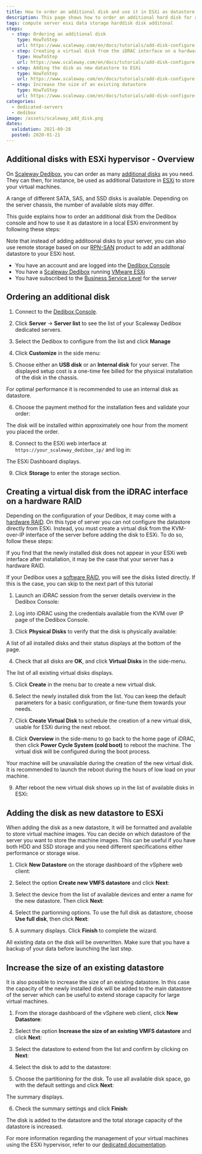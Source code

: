 ```yaml
---
title: How to order an additional disk and use it in ESXi as datastore
description: This page shows how to order an additional hard disk for a Scaleway Dedibox and how to use it in ESXi as datastore.
tags: compute server esxi data storage harddisk disk additonal
steps:
  - step: Ordering an additional disk
    type: HowToStep
    url: https://www.scaleway.com/en/docs/tutorials/add-disk-configure-fatastore-esxi/#Ordering-an-additional-disk
  - step: Creating a virtual disk from the iDRAC interface on a hardware RAID
    type: HowToStep
    url: https://www.scaleway.com/en/docs/tutorials/add-disk-configure-fatastore-esxi/#Creating-a-virtual-disk-from-the-iDRAC-interface-on-a-hardware-RAID
  - step: Adding the disk as new datastore to ESXi
    type: HowToStep
    url: https://www.scaleway.com/en/docs/tutorials/add-disk-configure-fatastore-esxi/#Adding-the-Disk-as-new-datastore-to-ESXi
  - step: Increase the size of an existing datastore
    type: HowToStep
    url: https://www.scaleway.com/en/docs/tutorials/add-disk-configure-fatastore-esxi/#Increase-the-size-of-an-existing-datastore
categories:
  - dedicated-servers
  - dedibox
image: /assets/scaleway_add_disk.png
dates:
  validation: 2021-09-28
  posted: 2020-01-21
---
```


## Additional disks with ESXi hypervisor - Overview

On [Scaleway Dedibox](https://www.scaleway.com/en/dedibox/), you can order as many [additional disks](https://www.scaleway.com/en/dedibox/storage/local-disks/) as you need. They can then, for instance, be used as additional Datastore in [ESXi](https://www.vmware.com/products/esxi-and-esx.html) to store your virtual machines.

A range of different SATA, SAS, and SSD disks is available. Depending on the server chassis, the number of available slots may differ.

This guide explains how to order an additional disk from the Dedibox console and how to use it as datastore in a local ESXi environment by following these steps:

Note that instead of adding additoonal disks to your server, you can also use remote storage based on our [RPN-SAN](https://www.scaleway.com/en/dedibox/storage/rpn-san/) product to add an additonal datastore to your ESXi host.

<Message type="requirement">

- You have an account and are logged into the [Dedibox Console](https://console.online.net)
- You have a [Scaleway Dedibox](https://www.scaleway.com/en/dedibox/) running [VMware ESXi](/tutorials/configure-virtual-machine-esxi/#installing-esxi)
- You have subscribed to the [Business Service Level](https://www.scaleway.com/en/dedibox/basic-and-business-services/) for the server

</Message>

## Ordering an additional disk

1. Connect to the [Dedibox Console](https://console.online.net/).

2. Click **Server** -> **Server list** to see the list of your Scaleway Dedibox dedicated servers.

3. Select the Dedibox to configure from the list and click **Manage**

4. Click **Customize** in the side menu:

  <Lightbox src="scaleway-add_disk_customize.png" width="200" alt="" />

5. Choose either an **USB disk** or an **Internal disk** for your server. The displayed setup cost is a one-time fee billed for the physical installation of the disk in the chassis.

  <Message type="important">

  For optimal performance it is recommended to use an internal disk as datastore.

  </Message>

  <Lightbox src="scaleway-add_disk_choose_storage.png" width="800" alt="" />

6. Choose the payment method for the installation fees and validate your order:

  <Lightbox src="scaleway-add_disk_validate_order.png" width="800" alt="" />

  <Message type="note">

  The disk will be installed within approximately one hour from the moment you placed the order.

  </Message>

8. Connect to the ESXi web interface at `https://your_scaleway_dedibox_ip/` and log in:

  <Lightbox src="scaleway-add_disk_vmware.png" width="800" alt="" />

  The ESXi Dashboard displays.

  <Lightbox src="scaleway-add_disk_vmware_dashboard.png" width="800" alt="" />

9. Click **Storage** to enter the storage section.

## Creating a virtual disk from the iDRAC interface on a hardware RAID

Depending on the configuration of your Dedibox, it may come with a [hardware RAID](https://en.wikipedia.org/wiki/Disk_array_controller). On this type of server you can not configure the datastore directly from ESXi. Instead, you must create a virtual disk from the KVM-over-IP interface of the server before adding the disk to ESXi. To do so, follow these steps:

  <Message type="note">

  If you find that the newly installed disk does not appear in your ESXi web interface after installation, it may be the case that your server has a hardware RAID.

  </Message>

If your Dedibox uses a [software RAID](https://en.wikipedia.org/wiki/RAID#SOFTWARE), you will see the disks listed directly. If this is the case, you can skip to the next part of this tutorial

  <Lightbox src="scaleway-add_disk_not_visible.png" width="800" alt="" />

1. Launch an iDRAC session from the server details overview in the Dedibox Console:

  <Lightbox src="scaleway-add_disk_connect_idrac.png" width="800" alt="" />

2. Log into iDRAC using the credentials available from the KVM over IP page of the Dedibox Console.

3. Click **Physical Disks** to verify that the disk is physically available:

  <Lightbox src="scaleway-add_disk_physical_disks.png" width="500" alt="" />

  A list of all installed disks and their status displays at the bottom of the page.

  <Lightbox src="scaleway-add_disk_physical_disks_list.png" width="800" alt="" />

4. Check that all disks are **OK**, and click **Virtual Disks** in the side-menu.

  The list of all existing virtual disks displays. 
  
5. Click **Create** in the menu bar to create a new virtual disk.

  <Lightbox
    src="scaleway-add-disk-esxi/add_disk_virtual_disk_create.png"
    width="300"
    alt=""
  />

6. Select the newly installed disk from the list. You can keep the default parameters for a basic configuration, or fine-tune them towards your needs.

  <Lightbox
    src="scaleway-add-disk-esxi/add_disk_virtual_disk_settings.png"
    width="800"
    alt=""
  />

7. Click **Create Virtual Disk** to schedule the creation of a new virtual disk, usable for ESXi during the next reboot.

8. Click **Overview** in the side-menu to go back to the home page of iDRAC, then click **Power Cycle System (cold boot)** to reboot the machine. The virtual disk will be configured during the boot process.

  <Lightbox
    src="scaleway-add-disk-esxi/add_disk_power_cycle_system.png"
    width="300"
    alt=""
  />

  <Message type="important">

  Your machine will be unavailable during the creation of the new virtual disk. It is recommended to launch the reboot during the hours of low load on your machine.

  </Message>

9. After reboot the new virtual disk shows up in the list of available disks in ESXi:

  <Lightbox
    src="scaleway-add-disk-esxi/add_disk_virtual_disk_created.png"
    width="800"
    alt=""
  />

## Adding the disk as new datastore to ESXi

When adding the disk as a new datastore, it will be formatted and available to store virtual machine images. You can decide on which datastore of the server you want to store the machine images. This can be useful if you have both HDD and SSD storage and you need different specifications either performance or storage wise.

1. Click **New Datastore** on the storage dashboard of the vSphere web client:

  <Lightbox src="scaleway-add_disk_new_datastore.png" width="800" alt="" />

2. Select the option **Create new VMFS datastore** and click **Next**:

  <Lightbox src="scaleway-add_disk_new_datastore_create.png" width="500" alt="" />

3. Select the device from the list of available devices and enter a name for the new datastore. Then click **Next**:

  <Lightbox src="scaleway-add_disk_select_device.png" width="500" alt="" />

4. Select the partionning options. To use the full disk as datastore, choose **Use full disk**, then click **Next**:

  <Lightbox
    src="scaleway-add_disk_select_partitioning_options.png"
    width="500"
    alt=""
  />

5. A summary displays. Click **Finish** to complete the wizard.

  <Message type="important">

  All existing data on the disk will be overwritten. Make sure that you have a backup of your data before launching the last step.

  </Message>

  <Lightbox src="scaleway-add_disk_confirm_partition.png" width="500" alt="" />

## Increase the size of an existing datastore

It is also possible to increase the size of an existing datastore. In this case the capacity of the newly installed disk will be added to the main datastore of the server which can be useful to extend storage capacity for large virtual machines.

1. From the storage dashboard of the vSphere web client, click **New Datastore**:

  <Lightbox src="scaleway-add_disk_new_datastore.png" width="800" alt="" />

2. Select the option **Increase the size of an existing VMFS datastore** and click **Next**:

  <Lightbox src="scaleway-add_disk_increase_datastore.png" width="800" alt="" />

3. Select the datastore to extend from the list and confirm by clicking on **Next**:

  <Lightbox src="scaleway-add_disk_select_datastore.png" width="800" alt="" />

4. Select the disk to add to the datastore:

  <Lightbox src="scaleway-add_disk_select_datastore.png" width="800" alt="" />

5. Choose the partitioning for the disk. To use all available disk space, go with the default settings and click **Next**:

  <Lightbox
    src="scaleway-add_disk_increase_datastore_partitioning.png"
    width="800"
    alt=""
  />

  The summary displays. 
  
6. Check the summary settings and click **Finish**:

  <Lightbox src="scaleway-add_disk_ready_to_extend.png" width="800" alt="" />

The disk is added to the datastore and the total storage capacity of the datastore is increased.

For more information regarding the management of your virtual machines using the ESXi hypervisor, refer to our [dedicated documentation](/tutorials/configure-virtual-machine-esxi/).
